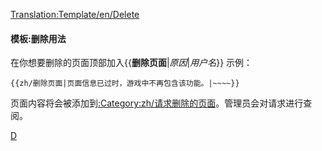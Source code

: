 <noinclude>[[Translation:Template/en/Delete]]</noinclude>{{zh/条目消息框| type  = delete
| text  = 此页面请求删除。<p><strong>原因:</strong> {{{1|未提供}}}</p><p><strong>请求用户:</strong> {{{2|未提供}}}</p>
}}<includeonly>{{{3|}}}</includeonly><noinclude>

====模板:删除用法====
在你想要删除的页面顶部加入<nowiki>{{</nowiki>'''删除页面'''|''原因''|''用户名''<nowiki>}}</nowiki>
示例：
<pre>{{zh/删除页面|页面信息已过时，游戏中不再包含该功能。|~~~~}}</pre>
页面内容将会被添加到[[:Category:zh/请求删除的页面]]。管理员会对请求进行查阅。

[[Category:zh/信息框|D]]</noinclude>